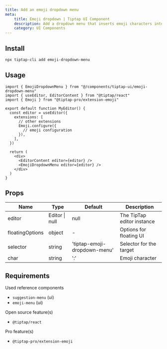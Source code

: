 ```yaml
---
title: Add an emoji dropdown menu
meta:
    title: Emoji dropdown | Tiptap UI Component
    description: Add a dropdown menu that inserts emoji characters into the Tiptap editor. More in the docs!
    category: UI Components
---
```


## Install

```bash
npx tiptap-cli add emoji-dropdown-menu
```

## Usage

```tsx
import { EmojiDropdownMenu } from "@/components/tiptap-ui/emoji-dropdown-menu"
import { useEditor, EditorContent } from "@tiptap/react"
import { Emoji } from "@tiptap-pro/extension-emoji"

export default function MyEditor() {
  const editor = useEditor({
    extensions: [
      // other extensions
      Emoji.configure({
        // emoji configuration
      }),
    ],
  })

  return (
    <div>
      <EditorContent editor={editor} />
      <EmojiDropdownMenu editor={editor} />
    </div>
  )
}
```

## Props

| Name            | Type           | Default                      | Description                |
| --------------- | -------------- | ---------------------------- | -------------------------- |
| editor          | Editor \| null | null                         | The TipTap editor instance |
| floatingOptions | object         | -                            | Options for floating UI    |
| selector        | string         | 'tiptap-emoji-dropdown-menu' | Selector for the target    |
| char            | string         | ':'                          | Emoji character            |

## Requirements

Used reference components

- `suggestion-menu` (ui)
- `emoji-menu` (ui)

Open source feature(s)

- `@tiptap/react`

Pro feature(s)

- `@tiptap-pro/extension-emoji`